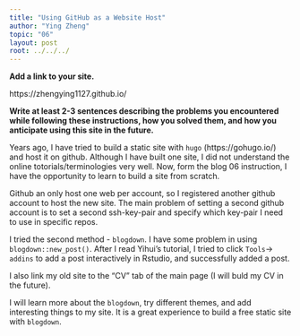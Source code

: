 ```yaml
---
title: "Using GitHub as a Website Host"
author: "Ying Zheng"
topic: "06"
layout: post
root: ../../../
---
```


**Add a link to your site.** 

https://zhengying1127.github.io/




**Write at least 2-3 sentences describing the problems you encountered while following these instructions, how you solved them, and how you anticipate using this site in the future.**

Years ago, I have tried to build a static site with `hugo` (https://gohugo.io/) and host it on github. Although I have built one site, I did not understand the online totorials/terminologies very well. Now, form the blog 06 instruction, I have the opportunity to learn to build a site from scratch. 

Github an only host one web per account, so I registered another github account to host the new site. The main problem of setting a second github account is to set a second ssh-key-pair and specify which key-pair I need to use in specific repos.

I tried the second method - `blogdown`. I have some problem in using `blogdown::new_post()`. After I read Yihui's tutorial, I tried to click `Tools`-> `addins` to add a post interactively in Rstudio, and successfully added a post.

I also link my old site to the "CV" tab of the main page (I will buld my CV in the future).

I will learn more about the `blogdown`, try different themes, and add interesting things to my site. It is a great experience to build a free static site with `blogdown`.








